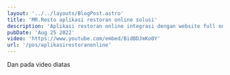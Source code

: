 ---
layout: '../../layouts/BlogPost.astro'
title: 'MR.Resto aplikasi restoran online solusi'
description: 'Aplikasi restoran online integrasi dengan website full online dan lengkap.'
pubDate: 'Aug 25 2022'
video: 'https://www.youtube.com/embed/BidBDJmKo0Y'
url: '/pos/aplikasirestoranonline'
---

Dan pada video diatas
